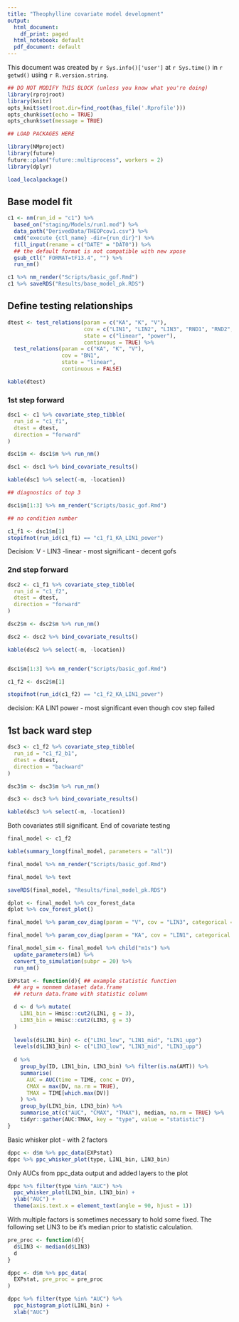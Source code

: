 ```yaml
---
title: "Theophylline covariate model development"
output:
  html_document:
    df_print: paged
  html_notebook: default
  pdf_document: default
---
```


This document was created by `r Sys.info()['user']` at `r Sys.time()` in `r getwd()` using `r R.version.string`.


```r
## DO NOT MODIFY THIS BLOCK (unless you know what you're doing)
library(rprojroot)
library(knitr)
opts_knit$set(root.dir=find_root(has_file('.Rprofile')))
opts_chunk$set(echo = TRUE)
opts_chunk$set(message = TRUE)
```

```r
## LOAD PACKAGES HERE

library(NMproject)
library(future)
future::plan("future::multiprocess", workers = 2)
library(dplyr)

load_localpackage()

```


## Base model fit

```r

c1 <- nm(run_id = "c1") %>%
  based_on("staging/Models/run1.mod") %>%
  data_path("DerivedData/THEOPcov1.csv") %>%
  cmd("execute {ctl_name} -dir={run_dir}") %>%
  fill_input(rename = c("DATE" = "DAT0")) %>%
  ## the default format is not compatible with new xpose
  gsub_ctl(" FORMAT=tF13.4", "") %>%
  run_nm()

c1 %>% nm_render("Scripts/basic_gof.Rmd")
c1 %>% saveRDS("Results/base_model_pk.RDS")

```

## Define testing relationships

```r
dtest <- test_relations(param = c("KA", "K", "V"),
                        cov = c("LIN1", "LIN2", "LIN3", "RND1", "RND2", "RND3"), 
                        state = c("linear", "power"), 
                        continuous = TRUE) %>%
  test_relations(param = c("KA", "K", "V"),
                 cov = "BN1",
                 state = "linear",
                 continuous = FALSE)

kable(dtest)

```

### 1st step forward

```r

dsc1 <- c1 %>% covariate_step_tibble(
  run_id = "c1_f1",
  dtest = dtest,
  direction = "forward"
)

dsc1$m <- dsc1$m %>% run_nm()

dsc1 <- dsc1 %>% bind_covariate_results()

```

```r
kable(dsc1 %>% select(-m, -location))

## diagnostics of top 3

dsc1$m[1:3] %>% nm_render("Scripts/basic_gof.Rmd")

## no condition number

c1_f1 <- dsc1$m[1]
stopifnot(run_id(c1_f1) == "c1_f1_KA_LIN1_power")

```

Decision: V - LIN3 -linear
- most significant
- decent gofs

### 2nd step forward

```r
dsc2 <- c1_f1 %>% covariate_step_tibble(
  run_id = "c1_f2",
  dtest = dtest,
  direction = "forward"
)

dsc2$m <- dsc2$m %>% run_nm()

dsc2 <- dsc2 %>% bind_covariate_results()

```

```r
kable(dsc2 %>% select(-m, -location))


dsc1$m[1:3] %>% nm_render("Scripts/basic_gof.Rmd")

c1_f2 <- dsc2$m[1]

stopifnot(run_id(c1_f2) == "c1_f2_KA_LIN1_power")

```

decision: KA LIN1 power
- most significant even though cov step failed

## 1st back ward step


```r
dsc3 <- c1_f2 %>% covariate_step_tibble(
  run_id = "c1_f2_b1",
  dtest = dtest,
  direction = "backward"
)

dsc3$m <- dsc3$m %>% run_nm()

dsc3 <- dsc3 %>% bind_covariate_results()
```

```r

kable(dsc3 %>% select(-m, -location))


```

Both covariates still significant. End of covariate testing

```r
final_model <- c1_f2

kable(summary_long(final_model, parameters = "all"))

final_model %>% nm_render("Scripts/basic_gof.Rmd")

final_model %>% text

saveRDS(final_model, "Results/final_model_pk.RDS")

```

```r

dplot <- final_model %>% cov_forest_data
dplot %>% cov_forest_plot()

```

```r
final_model %>% param_cov_diag(param = "V", cov = "LIN3", categorical = FALSE)

```

```r
final_model %>% param_cov_diag(param = "KA", cov = "LIN1", categorical = FALSE)

```

```r

final_model_sim <- final_model %>% child("m1s") %>%
  update_parameters(m1) %>%
  convert_to_simulation(subpr = 20) %>%
  run_nm()

```



```r

EXPstat <- function(d){ ## example statistic function
  ## arg = nonmem dataset data.frame 
  ## return data.frame with statistic column

  d <- d %>% mutate(
    LIN1_bin = Hmisc::cut2(LIN1, g = 3),
    LIN3_bin = Hmisc::cut2(LIN3, g = 3)
  )
  
  levels(d$LIN1_bin) <- c("LIN1_low", "LIN1_mid", "LIN1_upp")
  levels(d$LIN3_bin) <- c("LIN3_low", "LIN3_mid", "LIN3_upp")
  
  d %>%
    group_by(ID, LIN1_bin, LIN3_bin) %>% filter(is.na(AMT)) %>%
    summarise(
      AUC = AUC(time = TIME, conc = DV),
      CMAX = max(DV, na.rm = TRUE),
      TMAX = TIME[which.max(DV)]
    ) %>% 
    group_by(LIN1_bin, LIN3_bin) %>%
    summarise_at(c("AUC", "CMAX", "TMAX"), median, na.rm = TRUE) %>%
    tidyr::gather(AUC:TMAX, key = "type", value = "statistic")
}

```

Basic whisker plot - with 2 factors

```r
dppc <- d$m %>% ppc_data(EXPstat)
dppc %>% ppc_whisker_plot(type, LIN1_bin, LIN3_bin)
```

Only AUCs from ppc_data output and added layers to the plot

```r
dppc %>% filter(type %in% "AUC") %>%
  ppc_whisker_plot(LIN1_bin, LIN3_bin) +
  ylab("AUC") +
  theme(axis.text.x = element_text(angle = 90, hjust = 1))
```


With multiple factors is sometimes necessary to hold some fixed.  The following set LIN3 to be it's median prior to statistic calculation.


```r

pre_proc <- function(d){
  d$LIN3 <- median(d$LIN3)
  d
}

dppc <- d$m %>% ppc_data(
  EXPstat, pre_proc = pre_proc
)

dppc %>% filter(type %in% "AUC") %>%
  ppc_histogram_plot(LIN1_bin) +
  xlab("AUC")
```

